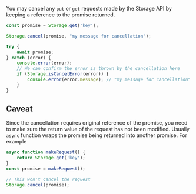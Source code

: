 You may cancel any `put` or `get` requests made by the Storage API by keeping a
reference to the promise returned.

```javascript
const promise = Storage.get('key');

Storage.cancel(promise, "my message for cancellation");

try {
	await promise;
} catch (error) {
	console.error(error);
	// We can confirm the error is thrown by the cancellation here
	if (Storage.isCancelError(error)) {
		console.error(error.message); // "my message for cancellation"
	}
}
```

## Caveat
Since the cancellation requires original reference of the promise, you need to
make sure the return value of the request has not been modified. Usually `async` function
wraps the promise being returned into another promise. For example
```javascript
async function makeRequest() {
	return Storage.get('key');
}
const promise = makeRequest();

// This won't cancel the request
Storage.cancel(promise);
```
